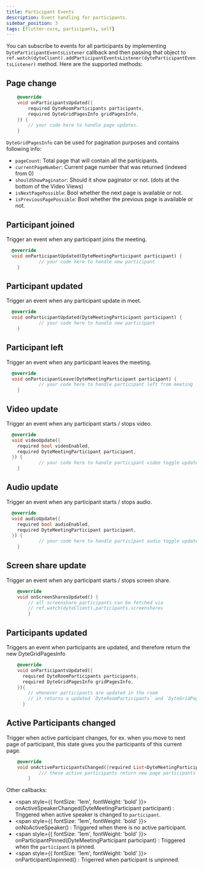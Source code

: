 ```yaml
---
title: Participant Events
description: Event handling for participants.
sidebar_position: 3
tags: [flutter-core, participants, self]
---
```


You can subscribe to events for all participants by implementing
`DyteParticipantEventsListener` callback and then passing that object to
`ref.watch(dyteClient).addParticipantEventsListener(dyteParticipantEventsListener)`
method. Here are the supported methods:

## Page change

```dart
    @override
    void onParticipantsUpdated({
        required DyteRoomParticipants participants,
        required DyteGridPagesInfo gridPagesInfo,
    }) {
        // your code here to handle page updates.
    }
```

`DyteGridPagesInfo` can be used for pagination purposes and contains following
info:

- `pageCount`: Total page that will contain all the participants.
- `currentPageNumber`: Current page number that was returned (indexed from 0)
- `shouldShowPaginator`: Should it show paginator or not. (dots at the bottom of
  the Video Views)
- `isNextPagePossible`: Bool whether the next page is available or not.
- `isPreviousPagePossible`: Bool whether the previous page is available or not.

## Participant joined

Trigger an event when any participant joins the meeting.

```dart
  @override
  void onParticipantUpdated(DyteMeetingParticipant participant) {
            // your code here to handle new participant
    }
```

## Participant updated

Trigger an event when any participant update in meet.

```dart
  @override
  void onParticipantUpdated(DyteMeetingParticipant participant) {
            // your code here to handle new participant
    }
```

## Participant left

Trigger an event when any participant leaves the meeting.

```dart
  @override
  void onParticipantLeave(DyteMeetingParticipant participant) {
            // your code here to handle participant left from meeting
    }
```

## Video update

Trigger an event when any participant starts / stops video.

```dart
  @override
  void videoUpdate({
    required bool videoEnabled,
    required DyteMeetingParticipant participant,
  }) {
            // your code here to handle participant video toggle update
    }
```

## Audio update

Trigger an event when any participant starts / stops audio.

```dart
  @override
  void audioUpdate({
    required bool audioEnabled,
    required DyteMeetingParticipant participant,
  }) {
            // your code here to handle participant audio toggle update
    }
```

## Screen share update

Trigger an event when any participant starts / stops screen share.

```dart
    @override
    void onScreenSharesUpdated() {
        // all screenshare participants can be fetched via
        // ref.watch(dyteClient).participants.screenshares
        }
```

## Participants updated

Triggers an event when participants are updated, and therefore return the new
DyteGridPagesInfo

```dart
    @override
    void onParticipantsUpdated({
      required DyteRoomParticipants participants,
      required DyteGridPagesInfo gridPagesInfo,
    }){
        // whenever participants are updated in the room
        // it returns a updated `DyteRoomParticipants` and `DyteGridPagesInfo` with it.
      }
```

## Active Participants changed

Trigger when active participant changes, for ex. when you move to next page of
participant, this state gives you the participants of this current page.

```dart
    @override
    void onActiveParticipantsChanged({required List<DyteMeetingParticipant> activeParticipants}) {
            /// these active participants return new page participants
        }
```

Other callbacks:

- <span style={{ fontSize: '1em', fontWeight: 'bold' }}>
    onActiveSpeakerChanged(DyteMeetingParticipant participant)
  </span>
  : Triggered when active speaker is changed to <code>participant</code>.
- <span style={{ fontSize: '1em', fontWeight: 'bold' }}>
    onNoActiveSpeaker()
  </span>
  : Triggered when there is no active participant.
- <span style={{ fontSize: '1em', fontWeight: 'bold' }}>
    onParticipantPinned(DyteMeetingParticipant participant)
  </span>
  : Triggered when the <code>participant</code> is pinned.
- <span style={{ fontSize: '1em', fontWeight: 'bold' }}>
    onParticipantUnpinned()
  </span>
  : Trigerred when participant is unpinned.
